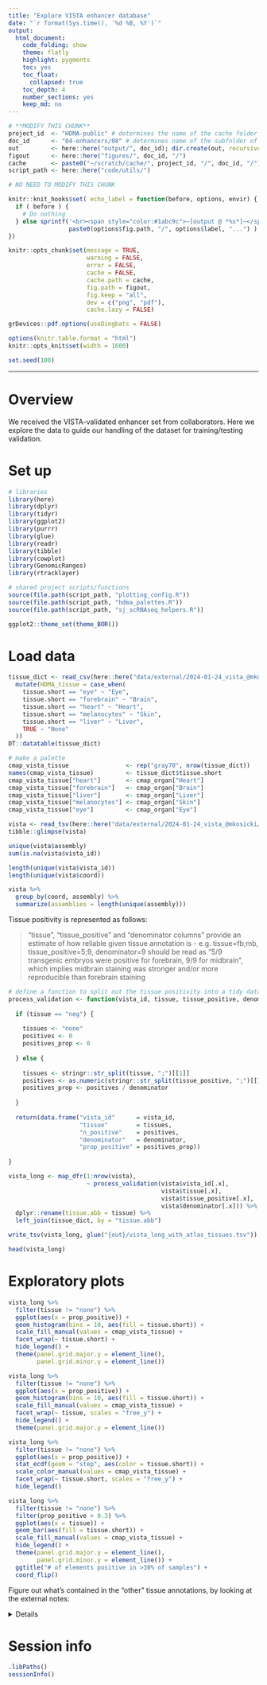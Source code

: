 ```yaml
---
title: "Explore VISTA enhancer database"
date: "`r format(Sys.time(), '%d %B, %Y')`"
output:
  html_document: 
    code_folding: show
    theme: flatly
    highlight: pygments
    toc: yes
    toc_float:
      collapsed: true
    toc_depth: 4
    number_sections: yes
    keep_md: no
---
```


```r

# **MODIFY THIS CHUNK**
project_id  <- "HDMA-public" # determines the name of the cache folder
doc_id      <- "04-enhancers/08" # determines name of the subfolder of `figures` where pngs/pdfs are saved
out         <- here::here("output/", doc_id); dir.create(out, recursive = TRUE)
figout      <- here::here("figures/", doc_id, "/")
cache       <- paste0("~/scratch/cache/", project_id, "/", doc_id, "/")
script_path <- here::here("code/utils/")

```

```r

# NO NEED TO MODIFY THIS CHUNK

knitr::knit_hooks$set( echo_label = function(before, options, envir) {
  if ( before ) {
    # Do nothing
  } else sprintf('<br><span style="color:#1abc9c">~[output @ *%s*]~</span>',
                 paste0(options$fig.path, "/", options$label, "...") )
})

knitr::opts_chunk$set(message = TRUE,
                      warning = FALSE,
                      error = FALSE,
                      cache = FALSE,
                      cache.path = cache,
                      fig.path = figout,
                      fig.keep = "all",
                      dev = c("png", "pdf"),
                      cache.lazy = FALSE)

grDevices::pdf.options(useDingbats = FALSE)

options(knitr.table.format = "html") 
knitr::opts_knit$set(width = 1600)

set.seed(100)

```

***

# Overview

We received the VISTA-validated enhancer set from collaborators. Here we explore the
data to guide our handling of the dataset for training/testing validation.


# Set up

```r

# libraries
library(here)
library(dplyr)
library(tidyr)
library(ggplot2)
library(purrr)
library(glue)
library(readr)
library(tibble)
library(cowplot)
library(GenomicRanges)
library(rtracklayer)

# shared project scripts/functions
source(file.path(script_path, "plotting_config.R"))
source(file.path(script_path, "hdma_palettes.R"))
source(file.path(script_path, "sj_scRNAseq_helpers.R"))

ggplot2::theme_set(theme_BOR())

```


# Load data

```r

tissue_dict <- read_csv(here::here("data/external/2024-01-24_vista_@mkosicki/tissue.dictionary.csv")) %>% 
  mutate(HDMA_tissue = case_when(
    tissue.short == "eye" ~ "Eye",
    tissue.short == "forebrain" ~ "Brain",
    tissue.short == "heart" ~ "Heart",
    tissue.short == "melanocytes" ~ "Skin",
    tissue.short == "liver" ~ "Liver",
    TRUE ~ "None"
  ))
DT::datatable(tissue_dict)

# make a palette
cmap_vista_tissue                <- rep("gray70", nrow(tissue_dict))
names(cmap_vista_tissue)         <- tissue_dict$tissue.short
cmap_vista_tissue["heart"]       <- cmap_organ["Heart"]
cmap_vista_tissue["forebrain"]   <- cmap_organ["Brain"]
cmap_vista_tissue["liver"]       <- cmap_organ["Liver"]
cmap_vista_tissue["melanocytes"] <- cmap_organ["Skin"]
cmap_vista_tissue["eye"]         <- cmap_organ["Eye"]

```


```r

vista <- read_tsv(here::here("data/external/2024-01-24_vista_@mkosicki/2024-01-24_vista.clean.tsv"))
tibble::glimpse(vista)

unique(vista$assembly)
sum(is.na(vista$vista_id))

length(unique(vista$vista_id))
length(unique(vista$coord))

vista %>% 
  group_by(coord, assembly) %>% 
  summarize(assemblies = length(unique(assembly)))

```



Tissue positivity is represented as follows:

> "tissue", "tissue_positive" and "denominator columns" provide an estimate of how reliable given tissue annotation is
- e.g. tissue=fb;mb, tissue_positive=5;9, denominator=9 should be read as
"5/9 transgenic embryos were positive for forebrain, 9/9 for midbrain", which implies
midbrain staining was stronger and/or more reproducible than forebrain staining

```r

# define a function to split out the tissue positivity into a tidy dataframe
process_validation <- function(vista_id, tissue, tissue_positive, denominator) {
  
  if (tissue == "neg") {
    
    tissues <- "none"
    positives <- 0
    positives_prop <- 0
    
  } else {
    
    tissues <- stringr::str_split(tissue, ";")[[1]]
    positives <- as.numeric(stringr::str_split(tissue_positive, ";")[[1]])
    positives_prop <- positives / denominator
    
  }
  
  return(data.frame("vista_id"      = vista_id,
                    "tissue"        = tissues,
                    "n_positive"    = positives,
                    "denominator"   = denominator,
                    "prop_positive" = positives_prop))
  
}

vista_long <- map_dfr(1:nrow(vista),
                      ~ process_validation(vista$vista_id[.x],
                                           vista$tissue[.x],
                                           vista$tissue_positive[.x],
                                           vista$denominator[.x])) %>% 
  dplyr::rename(tissue.abb = tissue) %>% 
  left_join(tissue_dict, by = "tissue.abb")

write_tsv(vista_long, glue("{out}/vista_long_with_atlas_tissues.tsv"))

head(vista_long)

```



# Exploratory plots


```r

vista_long %>% 
  filter(tissue != "none") %>% 
  ggplot(aes(x = prop_positive)) +
  geom_histogram(bins = 10, aes(fill = tissue.short)) +
  scale_fill_manual(values = cmap_vista_tissue) +
  facet_wrap(~ tissue.short) +
  hide_legend() +
  theme(panel.grid.major.y = element_line(),
        panel.grid.minor.y = element_line())

vista_long %>% 
  filter(tissue != "none") %>% 
  ggplot(aes(x = prop_positive)) +
  geom_histogram(bins = 10, aes(fill = tissue.short)) +
  scale_fill_manual(values = cmap_vista_tissue) +
  facet_wrap(~ tissue, scales = "free_y") +
  hide_legend() +
  theme(panel.grid.major.y = element_line())

vista_long %>% 
  filter(tissue != "none") %>% 
  ggplot(aes(x = prop_positive)) +
  stat_ecdf(geom = "step", aes(color = tissue.short)) +
  scale_color_manual(values = cmap_vista_tissue) +
  facet_wrap(~ tissue.short, scales = "free_y") +
  hide_legend()

```


```r

vista_long %>% 
  filter(tissue != "none") %>% 
  filter(prop_positive > 0.3) %>% 
  ggplot(aes(x = tissue)) +
  geom_bar(aes(fill = tissue.short)) +
  scale_fill_manual(values = cmap_vista_tissue) +
  hide_legend() +
  theme(panel.grid.major.y = element_line(),
        panel.grid.minor.y = element_line()) +
  ggtitle("# of elements positive in >30% of samples") +
  coord_flip()


```

Figure out what's contained in the "other" tissue annotations, by looking at 
the external notes:

<details>

```r

vista %>%
  filter(grepl("other", tissue)) %>% 
  pull(external_note) %>% 
  table() %>% 
  sort(decreasing = TRUE)

```

</details>


# Session info

```r

.libPaths()
sessionInfo()

```

